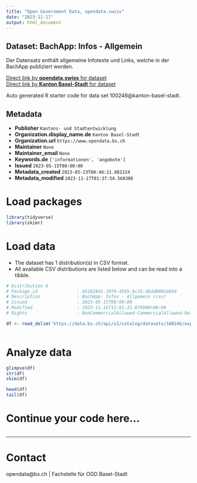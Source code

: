 ```yaml
---
title: "Open Government Data, opendata.swiss"
date: "2023-11-17"
output: html_document
---
```


## Dataset: BachApp: Infos - Allgemein

Der Datensatz enthält allgemeine Infotexte und Links, welche in der BachApp publiziert werden. 

[Direct link by **opendata.swiss** for dataset](https://opendata.swiss/de/dataset/bachapp-infos-allgemein)<br>
[Direct link by **Kanton Basel-Stadt** for dataset](https://data.bs.ch/explore/dataset/100246/)

Auto generated R starter code for data set 100246@kanton-basel-stadt.

## Metadata

- **Publisher** `Kantons- und Stadtentwicklung`
- **Organization.display_name.de** `Kanton Basel-Stadt`
- **Organization.url** `https://www.opendata.bs.ch`
- **Maintainer** `None`
- **Maintainer_email** `None`
- **Keywords.de** `['informationen', 'angebote']`
- **Issued** `2023-05-15T00:00:00`
- **Metadata_created** `2023-05-23T00:40:11.882224`
- **Metadata_modified** `2023-11-17T01:37:54.568306`


# Load packages

```r

library(tidyverse)
library(skimr)

```

# Load data

-   The dataset has 1 distribution(s) in CSV format.
-   All available CSV distributions are listed below and can be read into a tibble.

```r

# Distribution 0
# Package_id               : b61618d1-19f9-4565-9c33-d6dd0002e694
# Description              : BachApp: Infos - Allgemein (csv)
# Issued                   : 2023-05-15T00:00:00
# Modified                 : 2023-11-16T12:01:32.879000+00:00
# Rights                   : NonCommercialAllowed-CommercialAllowed-ReferenceRequired

df <- read_delim('https://data.bs.ch/api/v2/catalog/datasets/100246/exports/csv')



```

# Analyze data

```r

glimpse(df)
str(df)
skim(df)

head(df)
tail(df)

```

# Continue your code here...

```r

```

------------------------------------------------------------------------

# Contact

opendata@bs.ch | Fachstelle für OGD Basel-Stadt
